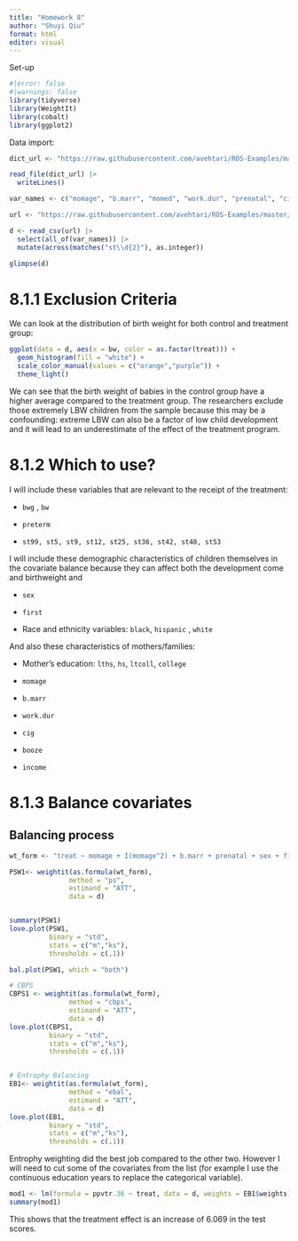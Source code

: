 ```yaml
---
title: "Homework 8"
author: "Shuyi Qiu"
format: html
editor: visual
---
```


Set-up

```r
#|error: false
#|warnings: false
library(tidyverse)
library(WeightIt)
library(cobalt)
library(ggplot2)
```

Data import:

```r
dict_url <- "https://raw.githubusercontent.com/avehtari/ROS-Examples/master/Childcare/data/datadict.txt"

read_file(dict_url) |> 
  writeLines()

var_names <- c("momage", "b.marr", "momed", "work.dur", "prenatal", "cig", "booze", "sex", "first", "bw", "bwg", "preterm", "black", "hispanic", "white", "lths", "hs", "ltcoll", "college", "dayskidh", "st5", "st9", "st12", "st25", "st36", "st42", "st48", "st53", "st99", "income", "treat", "ppvtr.36")

url <- "https://raw.githubusercontent.com/avehtari/ROS-Examples/master/Childcare/data/cc2.csv"

d <- read_csv(url) |> 
  select(all_of(var_names)) |> 
  mutate(across(matches("st\\d{2}"), as.integer))

glimpse(d)
```

# 8.1.1 Exclusion Criteria

We can look at the distribution of birth weight for both control and treatment group:

```r
ggplot(data = d, aes(x = bw, color = as.factor(treat))) +
  geom_histogram(fill = "white") + 
  scale_color_manual(values = c("orange","purple")) +
  theme_light()
```

We can see that the birth weight of babies in the control group have a higher average compared to the treatment group. The researchers exclude those extremely LBW children from the sample because this may be a confounding: extreme LBW can also be a factor of low child development and it will lead to an underestimate of the effect of the treatment program.

# 8.1.2 Which to use?

I will include these variables that are relevant to the receipt of the treatment:

-   `bwg` , `bw`

-   `preterm`

-   `st99, st5, st9, st12, st25, st36, st42, st48, st53`

I will include these demographic characteristics of children themselves in the covariate balance because they can affect both the development come and birthweight and

-   `sex`

-   `first`

```{=html}
<!-- -->
```
-   Race and ethnicity variables: `black`, `hispanic` , `white`

And also these characteristics of mothers/families:

-   Mother's education: `lths`, `hs`, `ltcoll`, `college`

-   `momage`

-   `b.marr`

-   `work.dur`

-   `cig`

-   `booze`

-   `income`

# 8.1.3 Balance covariates

## Balancing process

```r
wt_form <- "treat ~ momage + I(momage^2) + b.marr + prenatal + sex + first + bwg + black + hispanic + white + momed + st99 + income"

PSW1<- weightit(as.formula(wt_form), 
               method = "ps",
               estimand = "ATT",
               data = d)


summary(PSW1)
love.plot(PSW1,
          binary = "std",
          stats = c("m","ks"),
          thresholds = c(.1))

bal.plot(PSW1, which = "both")

# CBPS
CBPS1 <- weightit(as.formula(wt_form), 
               method = "cbps",
               estimand = "ATT",
               data = d)
love.plot(CBPS1,
          binary = "std",
          stats = c("m","ks"),
          thresholds = c(.1))


# Entrophy Balancing
EB1<- weightit(as.formula(wt_form), 
               method = "ebal",
               estimand = "ATT",
               data = d)
love.plot(EB1,
          binary = "std",
          stats = c("m","ks"),
          thresholds = c(.1))
```

Entrophy weighting did the best job compared to the other two. However I will need to cut some of the covariates from the list (for example I use the continuous education years to replace the categorical variable).

```r
mod1 <- lm(formula = ppvtr.36 ~ treat, data = d, weights = EB1$weights)
summary(mod1)
```

This shows that the treatment effect is an increase of 6.069 in the test scores.
